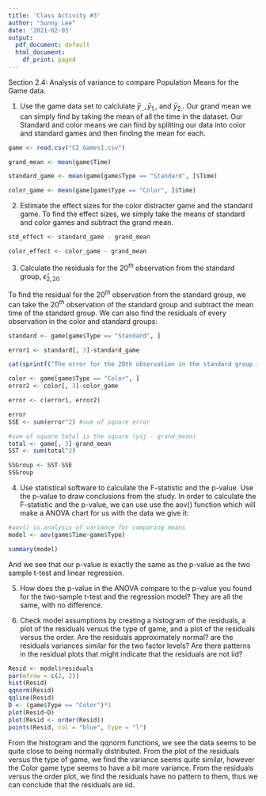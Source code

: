 ```yaml
---
title: 'Class Activity #3'
author: "Sunny Lee"
date: '2021-02-03'
output:
  pdf_document: default
  html_document:
    df_print: paged
---
```

Section 2.4: Analysis of variance to compare Population Means for the Game data.

1) Use the game data set to calclulate $\bar{y}_{..}, \bar{y}_{1.},$ and $\bar{y}_{2.}$.
Our grand mean we can simply find by taking the mean of all the time in the dataset. Our Standard and color means we can find by splitting our data into color and standard games and then finding the mean for each. 
```r
game <- read.csv("C2 Games1.csv")

grand_mean <- mean(game$Time)

standard_game <- mean(game[game$Type == "Standard", ]$Time)

color_game <- mean(game[game$Type == "Color", ]$Time)
```

2) Estimate the effect sizes for the color distracter game and the standard game.
To find the effect sizes, we simply take the means of standard and color games and subtract the grand mean.
```r
std_effect <- standard_game - grand_mean

color_effect <- color_game - grand_mean

```

3) Calculate the residuals for the $20^{th}$ observation from the standard group, $\hat{\epsilon}_{2,20}$

To find the residual for the $20^{th}$ observation from the standard group, we can take the $20^{th}$ observation of the standard group and subtract the mean time of the standard group. We can also find the residuals of every observation in the color and standard groups:
```r
standard <- game[game$Type == "Standard", ]

error1 <- standard[, 3]-standard_game

cat(sprintf("The error for the 20th observation in the standard group is: %.2f\n", error1[20]))

color <- game[game$Type == "Color", ]
error2 <- color[, 3]-color_game

error <- c(error1, error2)

error
SSE <- sum(error^2) #sum of square error

#sum of square total is the square (yij - grand_mean)
total <- game[, 3]-grand_mean
SST <- sum(total^2)

SSGroup <- SST-SSE
SSGroup
```

4) Use statistical software to calculate the F-statistic and the p-value. Use the p-value to draw conclusions from the study.
In order to calculate the F-statistic and the p-value, we can use use the aov() function which will make a ANOVA chart for us with the data we give it:
```r
#aov() is analysis of variance for comparing means
model <- aov(game$Time~game$Type)

summary(model)
```
And we see that our p-value is exactly the same as the p-value as the two sample t-test and linear regression. 

5) How does the p-value in the ANOVA compare to the p-value you found for the two-sample t-test and the regression model?
They are all the same, with no difference. 

6) Check model assumptions by creating a histogram of the residuals, a plot of the residuals versus the type of game, and a plot of the residuals versus the order. Are the residuals approximately normal? are the residuals variances similar for the two factor levels? Are there patterns in the residual plots that might indicate that the residuals are not iid?

```r
Resid <- model$residuals
par(mfrow = c(2, 2))
hist(Resid)
qqnorm(Resid)
qqline(Resid)
D <- (game$Type == "Color")*1
plot(Resid~D)
plot(Resid <- order(Resid))
points(Resid, col = "blue", type = "l")

```
From the histogram and the qqnorm functions, we see the data seems to be quite close to being normally distributed. From the plot of the residuals versus the type of game, we find the variance seems quite similar, however the Color game type seems to have a bit more variance. From the residuals versus the order plot, we find the residuals have no pattern to them, thus we can conclude that the residuals are iid.